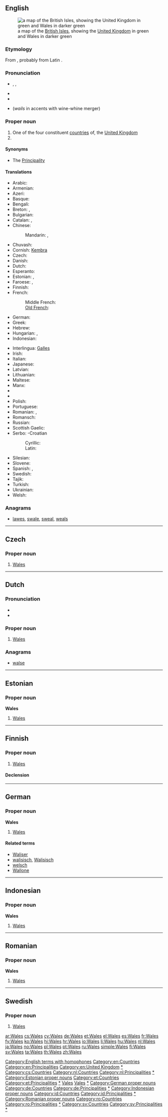 {{also|wales}}
==English==
[[Image:UK wales.png|thumb|a map of the [[British Isles]], showing the [[United Kingdom]] in green and Wales in darker green]]

===Etymology===
From {{proto|Germanic|walhaz|foreigner}}, probably from Latin {{term|Volcae}}.

===Pronunciation===
* {{a|UK|US}} {{enPR|wālz}}, {{IPA|/weɪlz/}}, {{SAMPA|/weIlz/}}
* {{audio|en-us-Wales.ogg|Audio (US)}}
* {{rhymes|eɪlz}}
* {{homophones|whales|wails}} (''wails'' in accents with wine-whine merger)

===Proper noun===
{{en-proper noun}}

# One of the four constituent [[countries]] of, the [[United Kingdom]]
# {{surname}}

====Synonyms====
* The [[Principality]] {{qualifier|UK government}}

====Translations====
{{trans-top|a constituent nation of the UK}}
* Arabic: {{t|ar|ويلز|f|tr=wilz}}
* Armenian: {{t-|hy|Ուելս|tr=Uels}}
* Azeri: {{t|az|Uels|xs=Azeri}}
* Basque: {{t+|eu|Gales|xs=Basque}}
* Bengali: {{t-|bn|ওয়েল্‌স্‌}}
* Breton: {{t+|br|Kembre|xs=Breton}}, {{t|br|Bro-Gembre|xs=Breton}}
* Bulgarian: {{t|bg|Уелс|tr=Uéls}}
* Catalan: {{t-|ca|Gal·les|m}}, {{t|ca|pais de Gal·les|m}}
* Chinese:
*: Mandarin: {{t-|cmn|威爾士|sc=Hani}}, {{t-|cmn|威尔士|tr=Wēiěrshì|sc=Hani}}
* Chuvash: {{tø|cv|Уэльс|tr=Uɛl’s|sc=Cyrl}}
* Cornish: [[Kembra]]
* Czech: {{t|cs|Wales|m}}
* Danish: {{t-|da|Wales}}
* Dutch: {{t+|nl|Wales|n}}
* Esperanto: {{t|eo|Kimrio}}
* Estonian: {{t+|et|Wales}}, {{t|et|Kõmrimaa}}
* Faroese: {{t-|fo|Wales|xs=Faroese}}, {{t-|fo|Kymru|xs=Faroese}}
* Finnish: {{t+|fi|Wales}}
* French: {{t+|fr|Pays de Galles|m}}
*: Middle French: {{tø|frm|Galles|f}}
*: [[Old French]]: {{tø|fro|Gales|f}}
* German: {{t+|de|Wales|n}}
* Greek: {{t+|el|Ουαλία|f|tr=Oualía}}
* Hebrew: {{t|he|וולס|tr=vols}}
* Hungarian: {{t+|hu|Wales}}, {{t|hu|Velsz}} {{qualifier|poetic, archaic}}
* Indonesian: {{t-|id|Wales|xs=Indonesian}}
{{trans-mid}}
* Interlingua: [[Galles]]
* Irish: {{t|ga|Breatain Bheag|f|alt=an Bhreatain Bheag|xs=Irish}}
* Italian: {{t+|it|Galles}}
* Japanese: {{t+|ja|ウェールズ|tr=Wēruzu}}
* Latvian: {{t|lv|Velsa|f|xs=Latvian}}
* Lithuanian: {{t|lt|Velsas|m|xs=Lithuanian}}
* Maltese: {{t-|mt|Wales|xs=Maltese}}
* Manx: {{t|gv|Bretyn}}
* {{trreq|ang}}
* {{trreq|non}}
* Polish: {{t+|pl|Walia|f}}
* Portuguese: {{t+|pt|País de Gales|m}}
* Romanian: {{t|ro|Țara Galilor|f}}, {{t-|ro|Wales|n}}
* Romansch: {{t|rm|Valisa|f}}
* Russian: {{t-|ru|Уэльс|m|tr=Uɛ́l’s}}
* Scottish Gaelic: {{t|gd|Cuimrigh|f|alt=A' Chuimrigh}}
* Serbo: -Croatian
*: Cyrillic: {{t|sh|Велш|sc=Cyrl}}
*: Latin: {{t|sh|Velš|sc=Latn}}
* Silesian: {{tø|szl|Walijo|f}}
* Slovene: {{t-|sl|Wales|m}}
* Spanish: {{t+|es|Gales}}, {{t-|es|País de Gales|m}}
* Swedish: {{t+|sv|Wales}}
* Tajik: {{t|tg|Уелс|sc=Cyrl|xs=Tajik}}
* Turkish: {{t+|tr|Galler}}
* Ukrainian: {{t|uk|Уельс|m|tr=Uel’s|xs=Ukrainian}}
* Welsh: {{t+|cy|Cymru|f|xs=Welsh}}
{{trans-bottom}}

{{trans-top|surname}}
{{trans-mid}}
{{trans-bottom}}

===Anagrams===
* [[lawes#English|lawes]], [[swale#English|swale]], [[sweal#English|sweal]], [[weals#English|weals]]

[[Category:English terms with homophones]]
[[Category:en:Countries]]
[[Category:en:Principalities]]
[[Category:en:United Kingdom]]
[[Category:en:Wales|*]]

----

==Czech==

===Proper noun===
{{head|cs|proper noun|g=m}}

# [[#English|Wales]]

[[Category:cs:Countries]]

----

==Dutch==
{{wikipedia|lang=nl}}

===Pronunciation===
* {{IPA|/ʋeːls/|lang=nl}}
* {{rhymes|eːls|lang=nl}}

===Proper noun===
{{head|nl|proper noun|g=n}}

# [[#English|Wales]] {{gloss|country}}

===Anagrams===
* [[walse#Dutch|walse]]

[[Category:nl:Countries]]
[[Category:nl:Principalities]]
[[Category:nl:Wales|*]]

----

==Estonian==

===Proper noun===
'''Wales'''

# [[#English|Wales]]

[[Category:Estonian proper nouns]]
[[Category:et:Countries]]
[[Category:et:Principalities]]
[[Category:et:Wales|*]]

----

==Finnish==

===Proper noun===
{{head|fi|proper noun|sort=Vales}}

# [[#English|Wales]]

====Declension====
{{fi-decl-risti|Wales|nopl=1}}

[[Category:fi:Countries|Vales]]
[[Category:fi:Principalities|Vales]]
[[Category:fi:Wales|*]]

----

==German==

===Proper noun===
'''Wales''' {{n}}

# [[#English|Wales]]

====Related terms====
* [[Waliser]]
* [[walisisch]], [[Walisisch]]
* [[welsch]]
* [[Wallone]]

[[Category:German proper nouns]]
[[Category:de:Countries]]
[[Category:de:Principalities]]
[[Category:de:Wales|*]]

----

==Indonesian==

===Proper noun===
'''Wales'''

# [[#English|Wales]]

[[Category:Indonesian proper nouns]]
[[Category:id:Countries]]
[[Category:id:Principalities]]
[[Category:id:Wales|*]]

----

==Romanian==

===Proper noun===
'''Wales'''

# [[#English|Wales]]

[[Category:Romanian proper nouns]]
[[Category:ro:Countries]]
[[Category:ro:Principalities]]
[[Category:ro:Wales|*]]

----

==Swedish==

===Proper noun===
{{head|sv|proper noun}}

# [[#English|Wales]]

[[Category:sv:Countries]]
[[Category:sv:Principalities]]
[[Category:sv:Wales|*]]

[[ar:Wales]]
[[cs:Wales]]
[[cy:Wales]]
[[de:Wales]]
[[et:Wales]]
[[el:Wales]]
[[es:Wales]]
[[fr:Wales]]
[[fy:Wales]]
[[ko:Wales]]
[[hi:Wales]]
[[hr:Wales]]
[[io:Wales]]
[[li:Wales]]
[[hu:Wales]]
[[nl:Wales]]
[[ja:Wales]]
[[no:Wales]]
[[pl:Wales]]
[[pt:Wales]]
[[ru:Wales]]
[[simple:Wales]]
[[fi:Wales]]
[[sv:Wales]]
[[ta:Wales]]
[[th:Wales]]
[[zh:Wales]]